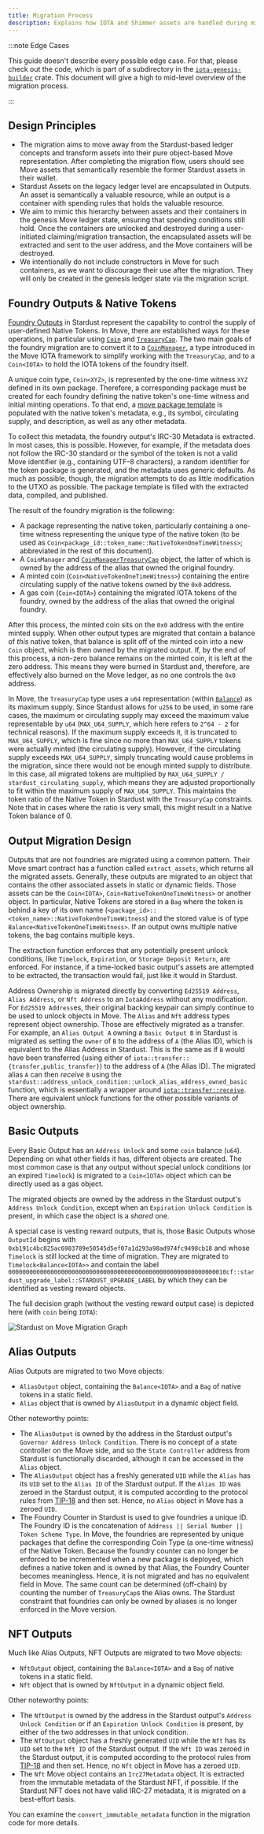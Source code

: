 ```yaml
---
title: Migration Process
description: Explains how IOTA and Shimmer assets are handled during migration
---
```


:::note Edge Cases

This guide doesn't describe every possible edge case. 
For that, please check out the code,
which is part of a subdirectory in the [`iota-genesis-builder`](https://github.com/iotaledger/iota/tree/develop/crates/iota-genesis-builder/src/stardust) crate. 
This document will give a high to mid-level overview of the migration process.

:::

## Design Principles

- The migration aims to move away from the Stardust-based ledger concepts and transform assets into their pure object-based Move representation. After completing the migration flow, users should see Move assets that semantically resemble the former Stardust assets in their wallet.
- Stardust Assets on the legacy ledger level are encapsulated in Outputs. An asset is semantically a valuable resource, while an output is a container with spending rules that holds the valuable resource.
- We aim to mimic this hierarchy between assets and their containers in the genesis Move ledger state, ensuring that spending conditions still hold. Once the containers are unlocked and destroyed during a user-initiated claiming/migration transaction, the encapsulated assets will be extracted and sent to the user address, and the Move containers will be destroyed.
- We intentionally do not include constructors in Move for such containers, as we want to discourage their use after the migration. They will only be created in the genesis ledger state via the migration script.

## Foundry Outputs & Native Tokens

[Foundry Outputs](https://github.com/iotaledger/tips/blob/main/tips/TIP-0018/tip-0018.md#foundry-output) in Stardust represent the capability to control the supply of user-defined Native Tokens. In Move, there are established ways for these operations, in particular using [`Coin`](../../references/framework/iota-framework/coin.mdx#resource-coin) and [`TreasuryCap`](../../references/framework/iota-framework/coin.mdx#resource-treasurycap). The two main goals of the foundry migration are to convert it to a [`CoinManager`](../../references/framework/iota-framework/coin_manager.mdx), a type introduced in the Move IOTA framework to simplify working with the `TreasuryCap`, and to a `Coin<IOTA>` to hold the IOTA tokens of the foundry itself.

A unique coin type, `Coin<XYZ>`, is represented by the one-time witness `XYZ` defined in its own package. Therefore, a corresponding package must be created for each foundry defining the native token's one-time witness and initial minting operations. To that end, a [move package template](https://github.com/iotaledger/iota/tree/develop/crates/iota-genesis-builder/src/stardust/native_token/package_template/sources/native_token_template.move) is populated with the native token's metadata, e.g., its symbol, circulating supply, and description, as well as any other metadata.

To collect this metadata, the foundry output's IRC-30 Metadata is extracted. In most cases, this is possible. However, for example, if the metadata does not follow the IRC-30 standard or the symbol of the token is not a valid Move identifier (e.g., containing UTF-8 characters), a random identifier for the token package is generated, and the metadata uses generic defaults. As much as possible, though, the migration attempts to do as little modification to the UTXO as possible. The package template is filled with the extracted data, compiled, and published.

The result of the foundry migration is the following:

- A package representing the native token, particularly containing a one-time witness representing the unique type of the native token (to be used as `Coin<package_id::token_name::NativeTokenOneTimeWitness>`; abbreviated in the rest of this document).
- A `CoinManager` and [`CoinManagerTreasuryCap`](../../references/framework/iota-framework/coin_manager.mdx#resource-coinmanagertreasurycap) object, the latter of which is owned by the address of the alias that owned the original foundry.
- A minted coin (`Coin<NativeTokenOneTimeWitness>`) containing the entire circulating supply of the native tokens owned by the `0x0` address.
- A gas coin (`Coin<IOTA>`) containing the migrated IOTA tokens of the foundry, owned by the address of the alias that owned the original foundry.

After this process, the minted coin sits on the `0x0` address with the entire minted supply. When other output types are migrated that contain a balance of _this_ native token, that balance is split off of the minted coin into a new `Coin` object, which is then owned by the migrated output. If, by the end of this process, a non-zero balance remains on the minted coin, it is left at the zero address. This means they were burned in Stardust and, therefore, are effectively also burned on the Move ledger, as no one controls the `0x0` address.

In Move, the `TreasuryCap` type uses a `u64` representation (within [`Balance`](../../references/framework/iota-framework/balance.mdx#struct-balance)) as its maximum supply. Since Stardust allows for `u256` to be used, in some rare cases, the maximum or circulating supply may exceed the maximum value representable by `u64` (`MAX_U64_SUPPLY`, which here refers to `2^64 - 2` for technical reasons). If the maximum supply exceeds it, it is truncated to `MAX_U64_SUPPLY`, which is fine since no more than `MAX_U64_SUPPLY` tokens were actually minted (the circulating supply). However, if the circulating supply exceeds `MAX_U64_SUPPLY`, simply truncating would cause problems in the migration, since there would not be enough minted supply to distribute. In this case, all migrated tokens are multiplied by `MAX_U64_SUPPLY / stardust_circulating_supply`, which means they are adjusted proportionally to fit within the maximum supply of `MAX_U64_SUPPLY`. This maintains the token ratio of the Native Token in Stardust with the `TreasuryCap` constraints. Note that in cases where the ratio is very small, this might result in a Native Token balance of 0.

## Output Migration Design

Outputs that are not foundries are migrated using a common pattern. Their Move smart contract has a function called `extract_assets`, which returns all the migrated assets. Generally, these outputs are migrated to an object that contains the other associated assets in static or dynamic fields. Those assets can be the `Coin<IOTA>`, `Coin<NativeTokenOneTimeWitness>` or another object. In particular, Native Tokens are stored in a `Bag` where the token is behind a key of its own name (`<package_id>::<token_name>::NativeTokenOneTimeWitness`) and the stored value is of type `Balance<NativeTokenOneTimeWitness>`. If an output owns multiple native tokens, the bag contains multiple keys.

The extraction function enforces that any potentially present unlock conditions, like `Timelock`, `Expiration`, or `Storage Deposit Return`, are enforced. For instance, if a time-locked basic output's assets are attempted to be extracted, the transaction would fail, just like it would in Stardust.

Address Ownership is migrated directly by converting `Ed25519 Address`, `Alias Address`, or `Nft Address` to an `IotaAddress` without any modification. For `Ed25519 Address`es, their original backing keypair can simply continue to be used to unlock objects in Move. The `Alias` and `Nft` address types represent object ownership. Those are effectively migrated as a transfer. For example, an `Alias Output A` owning a `Basic Output B` in Stardust is migrated as setting the `owner` of `B` to the address of `A` (the Alias ID), which is equivalent to the Alias Address in Stardust. This is the same as if `B` would have been transferred (using either of `iota::transfer::{transfer,public_transfer}`) to the address of `A` (the Alias ID). The migrated alias `A` can then _receive_ `B` using the `stardust::address_unlock_condition::unlock_alias_address_owned_basic` function, which is essentially a wrapper around [`iota::transfer::receive`](../../references/framework/iota-framework/transfer.mdx#function-receive). There are equivalent unlock functions for the other possible variants of object ownership.

## Basic Outputs

Every Basic Output has an `Address Unlock` and some `coin` balance (`u64`). Depending on what other fields it has, different objects are created. The most common case is that any output without special unlock conditions (or an expired `Timelock`) is migrated to a `Coin<IOTA>` object which can be directly used as a gas object.

The migrated objects are owned by the address in the Stardust output's `Address Unlock Condition`, except when an `Expiration Unlock Condition` is present, in which case the object is a _shared_ one.

A special case is vesting reward outputs, that is, those Basic Outputs whose `OutputId` begins with `0xb191c4bc825ac6983789e50545d5ef07a1d293a98ad974fc9498cb18` and whose `Timelock` is still locked at the time of migration. They are migrated to `Timelock<Balance<IOTA>>` and contain the label `00000000000000000000000000000000000000000000000000000000000010cf::stardust_upgrade_label::STARDUST_UPGRADE_LABEL` by which they can be identified as vesting reward objects.

The full decision graph (without the vesting reward output case) is depicted here (with `coin` being `IOTA`):

![Stardust on Move Migration Graph](/img/guides/developer/advanced/stardust-on-move/stardust-on-move-migration-graph.svg)

## Alias Outputs

Alias Outputs are migrated to two Move objects:

- `AliasOutput` object, containing the `Balance<IOTA>` and a `Bag` of native tokens in a static field.
- `Alias` object that is owned by `AliasOutput` in a dynamic object field.

Other noteworthy points:

- The `AliasOutput` is owned by the address in the Stardust output's `Governor Address Unlock Condition`. There is no concept of a state controller on the Move side, and so the `State Controller` address from Stardust is functionally discarded, although it can be accessed in the `Alias` object.
- The `AliasOutput` object has a freshly generated `UID` while the `Alias` has its `UID` set to the `Alias ID` of the Stardust output. If the `Alias ID` was zeroed in the Stardust output, it is computed according to the protocol rules from [TIP-18](https://github.com/iotaledger/tips/blob/main/tips/TIP-0018/tip-0018.md) and then set. Hence, no `Alias` object in Move has a zeroed `UID`.
- The Foundry Counter in Stardust is used to give foundries a unique ID. The Foundry ID is the concatenation of `Address || Serial Number || Token Scheme Type`. In Move, the foundries are represented by unique packages that define the corresponding Coin Type (a one-time witness) of the Native Token. Because the foundry counter can no longer be enforced to be incremented when a new package is deployed, which defines a native token and is owned by that Alias, the Foundry Counter becomes meaningless. Hence, it is not migrated and has no equivalent field in Move. The same count can be determined (off-chain) by counting the number of `TreasuryCap`s the Alias owns. The Stardust constraint that foundries can only be owned by aliases is no longer enforced in the Move version.

## NFT Outputs

Much like Alias Outputs, NFT Outputs are migrated to two Move objects:

- `NftOutput` object, containing the `Balance<IOTA>` and a `Bag` of native tokens in a static field.
- `Nft` object that is owned by `NftOutput` in a dynamic object field.

Other noteworthy points:

- The `NftOutput` is owned by the address in the Stardust output's `Address Unlock Condition` or if an `Expiration Unlock Condition` is present, by either of the two addresses in that unlock condition.
- The `NftOutput` object has a freshly generated `UID` while the `Nft` has its `UID` set to the `Nft ID` of the Stardust output. If the `Nft ID` was zeroed in the Stardust output, it is computed according to the protocol rules from [TIP-18](https://github.com/iotaledger/tips/blob/main/tips/TIP-0018/tip-0018.md) and then set. Hence, no `Nft` object in Move has a zeroed `UID`.
- The `Nft` Move object contains an `Irc27Metadata` object. It is extracted from the immutable metadata of the Stardust NFT, if possible. If the Stardust NFT does not have valid IRC-27 metadata, it is migrated on a best-effort basis.

You can examine the `convert_immutable_metadata` function in the migration code for more details.
